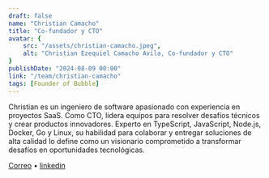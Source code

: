 ```yaml
---
draft: false
name: "Christian Camacho"
title: "Co-fundador y CTO"
avatar: {
    src: "/assets/christian-camacho.jpeg",
    alt: "Christian Ezequiel Camacho Avila, Co-fundador y CTO"
}
publishDate: "2024-08-09 00:00"
link: "/team/christian-camacho"
tags: [Founder of Bubble]
---
```



<div class="py-6 md:order-1 hidden md:block w-64">
  <Picture
    src={portrait}
    alt="Christian Ezequiel Camacho Avila, Co-fundador y CTO"
    sizes="(max-width: 800px) 100vw, 800px"
    width={800}
    height={600}
    loading={"eager"}
    decoding={"sync"}
    class="w-full rounded-md object-cover object-center bg-white"
  />
</div>

Christian es un ingeniero de software apasionado con experiencia en proyectos SaaS. Como CTO, lidera equipos para resolver desafíos técnicos y crear productos innovadores. Experto en TypeScript, JavaScript, Node.js, Docker, Go y Linux, su habilidad para colaborar y entregar soluciones de alta calidad lo define como un visionario comprometido a transformar desafíos en oportunidades tecnológicas.

[Correo](mailto:chris.ca.dev@gmail.com)
<span class="text-gray-400">•</span>
[linkedin](https://www.linkedin.com/in/chriscadev/)